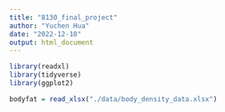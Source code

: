 ```yaml
---
title: "8130_final_project"
author: "Yuchen Hua"
date: "2022-12-10"
output: html_document
---
```


```r
library(readxl)
library(tidyverse)
library(ggplot2)
```

```r
bodyfat = read_xlsx("./data/body_density_data.xlsx")
```

